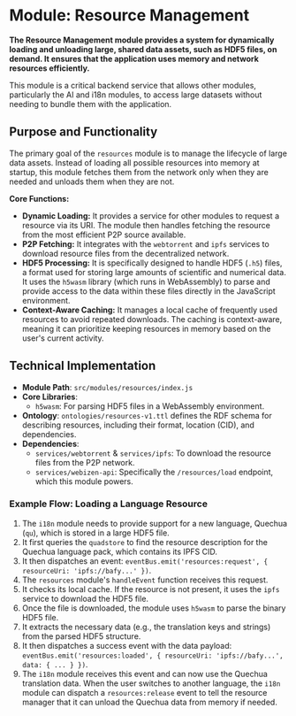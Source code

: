 # Module: Resource Management

**The Resource Management module provides a system for dynamically loading and unloading large, shared data assets, such as HDF5 files, on demand. It ensures that the application uses memory and network resources efficiently.**

This module is a critical backend service that allows other modules, particularly the AI and i18n modules, to access large datasets without needing to bundle them with the application.

## Purpose and Functionality

The primary goal of the `resources` module is to manage the lifecycle of large data assets. Instead of loading all possible resources into memory at startup, this module fetches them from the network only when they are needed and unloads them when they are not.

**Core Functions:**
-   **Dynamic Loading:** It provides a service for other modules to request a resource via its URI. The module then handles fetching the resource from the most efficient P2P source available.
-   **P2P Fetching:** It integrates with the `webtorrent` and `ipfs` services to download resource files from the decentralized network.
-   **HDF5 Processing:** It is specifically designed to handle HDF5 (`.h5`) files, a format used for storing large amounts of scientific and numerical data. It uses the `h5wasm` library (which runs in WebAssembly) to parse and provide access to the data within these files directly in the JavaScript environment.
-   **Context-Aware Caching:** It manages a local cache of frequently used resources to avoid repeated downloads. The caching is context-aware, meaning it can prioritize keeping resources in memory based on the user's current activity.

## Technical Implementation

-   **Module Path**: `src/modules/resources/index.js`
-   **Core Libraries**:
    -   `h5wasm`: For parsing HDF5 files in a WebAssembly environment.
-   **Ontology**: `ontologies/resources-v1.ttl` defines the RDF schema for describing resources, including their format, location (CID), and dependencies.
-   **Dependencies**:
    -   `services/webtorrent` & `services/ipfs`: To download the resource files from the P2P network.
    -   `services/webizen-api`: Specifically the `/resources/load` endpoint, which this module powers.

### Example Flow: Loading a Language Resource

1.  The `i18n` module needs to provide support for a new language, Quechua (`qu`), which is stored in a large HDF5 file.
2.  It first queries the `quadstore` to find the resource description for the Quechua language pack, which contains its IPFS CID.
3.  It then dispatches an event: `eventBus.emit('resources:request', { resourceUri: 'ipfs://bafy...' })`.
4.  The `resources` module's `handleEvent` function receives this request.
5.  It checks its local cache. If the resource is not present, it uses the `ipfs` service to download the HDF5 file.
6.  Once the file is downloaded, the module uses `h5wasm` to parse the binary HDF5 file.
7.  It extracts the necessary data (e.g., the translation keys and strings) from the parsed HDF5 structure.
8.  It then dispatches a success event with the data payload: `eventBus.emit('resources:loaded', { resourceUri: 'ipfs://bafy...', data: { ... } })`.
9.  The `i18n` module receives this event and can now use the Quechua translation data. When the user switches to another language, the `i18n` module can dispatch a `resources:release` event to tell the resource manager that it can unload the Quechua data from memory if needed.
